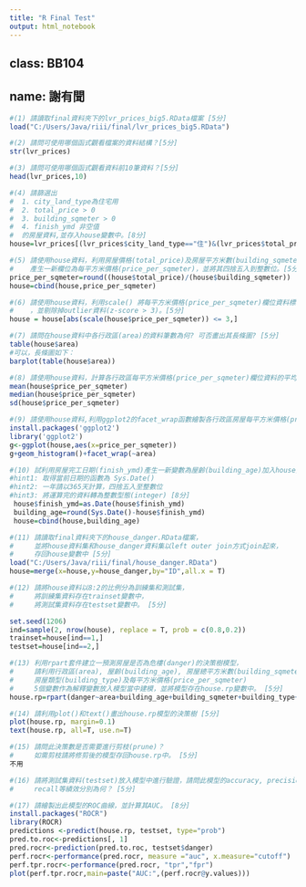 ```yaml
---
title: "R Final Test"
output: html_notebook
---
```


## class: BB104
## name: 謝有聞

```r
#(1) 請讀取final資料夾下的lvr_prices_big5.RData檔案 [5分]
load("C:/Users/Java/riii/final/lvr_prices_big5.RData")
```

```r
#(2) 請問可使用哪個函式觀看檔案的資料結構？[5分]
str(lvr_prices)
```

```r
#(3) 請問可使用哪個函式觀看資料前10筆資料？[5分]
head(lvr_prices,10)
```

```r
#(4) 請篩選出
#  1. city_land_type為住宅用
#  2. total_price > 0
#  3. building_sqmeter > 0
#  4. finish_ymd 非空值
#  的房屋資料,並存入house變數中。[8分]
house=lvr_prices[(lvr_prices$city_land_type=="住")&(lvr_prices$total_price>0)&(lvr_prices$building_sqmeter>0)&(!is.na(lvr_prices$finish_ymd)),]
```

```r
#(5) 請使用house資料，利用房屋價格(total_price)及房屋平方米數(building_sqmeter)兩欄位，
#    產生一新欄位為每平方米價格(price_per_sqmeter)，並將其四捨五入到整數位。[5分]
price_per_sqmeter=round((house$total_price)/(house$building_sqmeter))
house=cbind(house,price_per_sqmeter)
```

```r
#(6) 請使用house資料，利用scale() 將每平方米價格(price_per_sqmeter)欄位資料標準化
#    ，並剔除掉outlier資料(z-score > 3)。[5分]
house = house[abs(scale(house$price_per_sqmeter)) <= 3,]
```

```r
#(7) 請問在house資料中各行政區(area)的資料筆數為何? 可否畫出其長條圖? [5分]
table(house$area)
#可以，長條圖如下：
barplot(table(house$area))
```

```r
#(8) 請使用house資料，計算各行政區每平方米價格(price_per_sqmeter)欄位資料的平均數，中位數及標準差 [8分]
mean(house$price_per_sqmeter)
median(house$price_per_sqmeter)
sd(house$price_per_sqmeter)
```

```r
#(9) 請使用house資料,利用ggplot2的facet_wrap函數繪製各行政區房屋每平方米價格(price_per_sqmeter)的直方圖 [8分]
install.packages('ggplot2')
library('ggplot2')
g<-ggplot(house,aes(x=price_per_sqmeter))
g+geom_histogram()+facet_wrap(~area)
```

```r
#(10) 試利用房屋完工日期(finish_ymd)產生一新變數為屋齡(building_age)加入house資料中。
#hint1: 取得當前日期的函數為 Sys.Date()
#hint2: 一年請以365天計算，四捨五入至整數位
#hint3: 將運算完的資料轉為整數型態(integer) [8分]
 house$finish_ymd=as.Date(house$finish_ymd)
 building_age=round(Sys.Date()-house$finish_ymd)
 house=cbind(house,building_age)
```

```r
#(11) 請讀取final資料夾下的house_danger.RData檔案，
#     並將house資料集和house_danger資料集以left outer join方式join起來，
#     存回house變數中 [5分]
load("C:/Users/Java/riii/final/house_danger.RData")
house=merge(x=house,y=house_danger,by="ID",all.x = T)
```

```r
#(12) 請將house資料以8:2的比例分為訓練集和測試集，
#     將訓練集資料存在trainset變數中，
#     將測試集資料存在testset變數中。 [5分]

set.seed(1206)
ind=sample(2, nrow(house), replace = T, prob = c(0.8,0.2))
trainset=house[ind==1,]
testset=house[ind==2,]
```

```r
#(13) 利用rpart套件建立一預測房屋是否為危樓(danger)的決策樹模型，
#     請利用行政區(area), 屋齡(building_age), 房屋總平方米數(building_sqmeter),
#     房屋類型(building_type)及每平方米價格(price_per_sqmeter)
#     5個變數作為解釋變數放入模型當中建模，並將模型存在house.rp變數中。 [5分]
house.rp=rpart(danger~area+building_age+building_sqmeter+building_type+price_per_sqmeter, data=trainset )
```

```r
#(14) 請利用plot()和text()畫出house.rp模型的決策樹 [5分]
plot(house.rp, margin=0.1)
text(house.rp, all=T, use.n=T)
```

```r
#(15) 請問此決策數是否需要進行剪枝(prune)？
#     如需剪枝請將修剪後的模型存回house.rp中。 [5分]
不用
```

```r
#(16) 請將測試集資料(testset)放入模型中進行驗證，請問此模型的accuracy, precision,
#     recall等績效分別為何？ [5分]

```

```r
#(17) 請繪製出此模型的ROC曲線，並計算其AUC。 [8分]
install.packages("ROCR")
library(ROCR)
predictions <-predict(house.rp, testset, type="prob")
pred.to.roc<-predictions[, 1]
pred.rocr<-prediction(pred.to.roc, testset$danger)
perf.rocr<-performance(pred.rocr, measure ="auc", x.measure="cutoff")
perf.tpr.rocr<-performance(pred.rocr, "tpr","fpr")
plot(perf.tpr.rocr,main=paste("AUC:",(perf.rocr@y.values)))

```